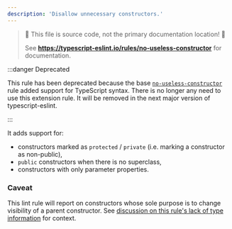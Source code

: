 ```yaml
---
description: 'Disallow unnecessary constructors.'
---
```



> 🛑 This file is source code, not the primary documentation location! 🛑
>
> See **https://typescript-eslint.io/rules/no-useless-constructor** for documentation.

:::danger Deprecated

This rule has been deprecated because the base [`no-useless-constructor`](https://eslint.org/docs/rules/no-useless-constructor) rule added support for TypeScript syntax.
There is no longer any need to use this extension rule.
It will be removed in the next major version of typescript-eslint.

:::

It adds support for:

- constructors marked as `protected` / `private` (i.e. marking a constructor as non-public),
- `public` constructors when there is no superclass,
- constructors with only parameter properties.

### Caveat

This lint rule will report on constructors whose sole purpose is to change visibility of a parent constructor.
See [discussion on this rule's lack of type information](https://github.com/typescript-eslint/typescript-eslint/issues/3820#issuecomment-917821240) for context.
